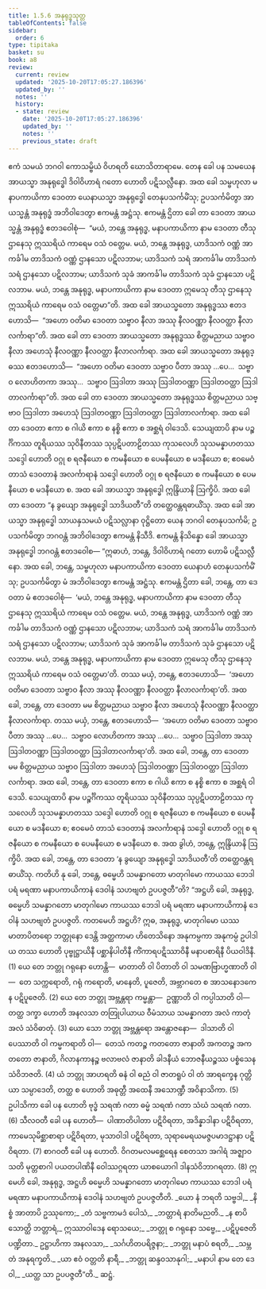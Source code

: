 ```yaml
---
title: 1.5.6 အနုရုဒ္ဓသုတ္တ
tableOfContents: false
sidebar:
  order: 6
type: tipitaka
basket: su
book: a8
review:
  current: review
  updated: '2025-10-20T17:05:27.186396'
  updated_by: ''
  notes: ''
  history:
  - state: review
    date: '2025-10-20T17:05:27.186396'
    updated_by: ''
    notes: ''
    previous_state: draft
---
```



<DynamicBreadcrumb />


<ReviewStatus review={frontmatter.review} showDetails={true} />

<HypothesisAnnotation frontmatter={frontmatter} />

<Division number="46" book="a8" e="ch" v="17" p="90">

<Paragraph number="443" book="a8">
ဧကံ သမယံ ဘဂဝါ ကောသမ္ဗိယံ ဝိဟရတိ ဃောသိတာရာမေ. တေန ခေါ ပန သမယေန အာယသ္မာ အနုရုဒ္ဓေါ ဒိဝါဝိဟာရံ ဂတော ဟောတိ ပဋိသလ္လီနော. အထ ခေါ သမ္ဗဟုလာ မနာပကာယိကာ ဒေဝတာ ယေနာယသ္မာ အနုရုဒ္ဓေါ တေနုပသင်္ကမိံသု; ဥပသင်္ကမိတွာ အာယသ္မန္တံ အနုရုဒ္ဓံ အဘိဝါဒေတွာ ဧကမန္တံ အဋ္ဌံသု. ဧကမန္တံ ဌိတာ ခေါ တာ ဒေဝတာ အာယသ္မန္တံ အနုရုဒ္ဓံ ဧတဒဝေါစုံ—  “မယံ, ဘန္တေ အနုရုဒ္ဓ, မနာပကာယိကာ နာမ ဒေဝတာ တီသု ဌာနေသု ဣဿရိယံ ကာရေမ ဝသံ ဝတ္တေမ. မယံ, ဘန္တေ အနုရုဒ္ဓ, ယာဒိသကံ ဝဏ္ဏံ အာကင်္ခါမ တာဒိသကံ ဝဏ္ဏံ ဌာနသော ပဋိလဘာမ; ယာဒိသကံ သရံ အာကင်္ခါမ တာဒိသကံ သရံ ဌာနသော ပဋိလဘာမ; ယာဒိသကံ သုခံ အာကင်္ခါမ တာဒိသကံ သုခံ ဌာနသော ပဋိလဘာမ. မယံ, ဘန္တေ အနုရုဒ္ဓ, မနာပကာယိကာ နာမ ဒေဝတာ ဣမေသု တီသု ဌာနေသု ဣဿရိယံ ကာရေမ ဝသံ ဝတ္တေမာ”တိ.
</Paragraph>

<Paragraph number="444" book="a8">
အထ ခေါ အာယသ္မတော အနုရုဒ္ဓဿ ဧတဒဟောသိ—  “အဟော ဝတိမာ ဒေဝတာ သဗ္ဗာဝ နီလာ အဿု နီလဝဏ္ဏာ နီလဝတ္ထာ နီလာလင်္ကာရာ”တိ. အထ ခေါ တာ ဒေဝတာ အာယသ္မတော အနုရုဒ္ဓဿ စိတ္တမညာယ သဗ္ဗာဝ နီလာ အဟေသုံ နီလဝဏ္ဏာ နီလဝတ္ထာ နီလာလင်္ကာရာ.
</Paragraph>

<Paragraph number="445" book="a8">
အထ ခေါ အာယသ္မတော အနုရုဒ္ဓဿ ဧတဒဟောသိ—  “အဟော ဝတိမာ ဒေဝတာ သဗ္ဗာဝ ပီတာ အဿု …ပေ…  သဗ္ဗာဝ လောဟိတကာ အဿု…  သဗ္ဗာဝ ဩဒါတာ အဿု ဩဒါတဝဏ္ဏာ ဩဒါတဝတ္ထာ ဩဒါတာလင်္ကာရာ”တိ. အထ ခေါ တာ ဒေဝတာ အာယသ္မတော အနုရုဒ္ဓဿ စိတ္တမညာယ သဗ္ဗာဝ ဩဒါတာ အဟေသုံ ဩဒါတဝဏ္ဏာ ဩဒါတဝတ္ထာ ဩဒါတာလင်္ကာရာ.
</Paragraph>

<Paragraph number="446" book="a8">
အထ ခေါ တာ ဒေဝတာ ဧကာ စ ဂါယိ ဧကာ စ နစ္စိ ဧကာ စ အစ္ဆရံ ဝါဒေသိ. သေယျထာပိ နာမ ပဉ္စင်္ဂိကဿ တူရိယဿ သုဝိနီတဿ သုပ္ပဋိပတာဠိတဿ ကုသလေဟိ သုသမန္နာဟတဿ သဒ္ဒေါ ဟောတိ ဝဂ္ဂု စ ရဇနီယော စ ကမနီယော စ ပေမနီယော စ မဒနီယော စ; ဧဝမေဝံ တာသံ ဒေဝတာနံ အလင်္ကာရာနံ သဒ္ဒေါ ဟောတိ ဝဂ္ဂု စ ရဇနီယော စ ကမနီယော စ ပေမနီယော စ မဒနီယော စ. အထ ခေါ အာယသ္မာ အနုရုဒ္ဓေါ ဣန္ဒြိယာနိ ဩက္ခိပိ.
</Paragraph>

<Paragraph number="447" book="a8">
အထ ခေါ တာ ဒေဝတာ “န ခွယျော အနုရုဒ္ဓေါ သာဒိယတီ”တိ တတ္ထေဝန္တရဓာယိံသု. အထ ခေါ အာယသ္မာ အနုရုဒ္ဓေါ သာယနှသမယံ ပဋိသလ္လာနာ ဝုဋ္ဌိတော ယေန ဘဂဝါ တေနုပသင်္ကမိ; ဥပသင်္ကမိတွာ ဘဂဝန္တံ အဘိဝါဒေတွာ ဧကမန္တံ နိသီဒိ. ဧကမန္တံ နိသိန္နော ခေါ အာယသ္မာ အနုရုဒ္ဓေါ ဘဂဝန္တံ ဧတဒဝေါစ—
</Paragraph>

<Paragraph number="448" book="a8">
“ဣဓာဟံ, ဘန္တေ, ဒိဝါဝိဟာရံ ဂတော ဟောမိ ပဋိသလ္လီနော. အထ ခေါ, ဘန္တေ, သမ္ဗဟုလာ မနာပကာယိကာ ဒေဝတာ ယေနာဟံ တေနုပသင်္ကမိံသု; ဥပသင်္ကမိတွာ မံ အဘိဝါဒေတွာ ဧကမန္တံ အဋ္ဌံသု. ဧကမန္တံ ဌိတာ ခေါ, ဘန္တေ, တာ ဒေဝတာ မံ ဧတဒဝေါစုံ—  ‘မယံ, ဘန္တေ အနုရုဒ္ဓ, မနာပကာယိကာ နာမ ဒေဝတာ တီသု ဌာနေသု ဣဿရိယံ ကာရေမ ဝသံ ဝတ္တေမ. မယံ, ဘန္တေ အနုရုဒ္ဓ, ယာဒိသကံ ဝဏ္ဏံ အာကင်္ခါမ တာဒိသကံ ဝဏ္ဏံ ဌာနသော ပဋိလဘာမ; ယာဒိသကံ သရံ အာကင်္ခါမ တာဒိသကံ သရံ ဌာနသော ပဋိလဘာမ; ယာဒိသကံ သုခံ အာကင်္ခါမ တာဒိသကံ သုခံ ဌာနသော ပဋိလဘာမ. မယံ, ဘန္တေ အနုရုဒ္ဓ, မနာပကာယိကာ နာမ ဒေဝတာ ဣမေသု တီသု ဌာနေသု ဣဿရိယံ ကာရေမ ဝသံ ဝတ္တေမာ’တိ. တဿ မယှံ, ဘန္တေ, ဧတဒဟောသိ—  ‘အဟော ဝတိမာ ဒေဝတာ သဗ္ဗာဝ နီလာ အဿု နီလဝဏ္ဏာ နီလဝတ္ထာ နီလာလင်္ကာရာ’တိ. အထ ခေါ, ဘန္တေ, တာ ဒေဝတာ မမ စိတ္တမညာယ သဗ္ဗာဝ နီလာ အဟေသုံ နီလဝဏ္ဏာ နီလဝတ္ထာ နီလာလင်္ကာရာ.
</Paragraph>

<Paragraph number="449" book="a8">
တဿ မယှံ, ဘန္တေ, ဧတဒဟောသိ—  ‘အဟော ဝတိမာ ဒေဝတာ သဗ္ဗာဝ ပီတာ အဿု …ပေ…  သဗ္ဗာဝ လောဟိတကာ အဿု …ပေ…  သဗ္ဗာဝ ဩဒါတာ အဿု ဩဒါတဝဏ္ဏာ ဩဒါတဝတ္ထာ ဩဒါတာလင်္ကာရာ’တိ. အထ ခေါ, ဘန္တေ, တာ ဒေဝတာ မမ စိတ္တမညာယ သဗ္ဗာဝ ဩဒါတာ အဟေသုံ ဩဒါတဝဏ္ဏာ ဩဒါတဝတ္ထာ ဩဒါတာလင်္ကာရာ.
</Paragraph>

<Paragraph number="450" book="a8">
အထ ခေါ, ဘန္တေ, တာ ဒေဝတာ ဧကာ စ ဂါယိ ဧကာ စ နစ္စိ ဧကာ စ အစ္ဆရံ ဝါဒေသိ. သေယျထာပိ နာမ ပဉ္စင်္ဂိကဿ တူရိယဿ သုဝိနီတဿ သုပ္ပဋိပတာဠိတဿ ကုသလေဟိ သုသမန္နာဟတဿ သဒ္ဒေါ ဟောတိ ဝဂ္ဂု စ ရဇနီယော စ ကမနီယော စ ပေမနီယော စ မဒနီယော စ; ဧဝမေဝံ တာသံ ဒေဝတာနံ အလင်္ကာရာနံ သဒ္ဒေါ ဟောတိ ဝဂ္ဂု စ ရဇနီယော စ ကမနီယော စ ပေမနီယော စ မဒနီယော စ. အထ ခွါဟံ, ဘန္တေ, ဣန္ဒြိယာနိ ဩက္ခိပိ.
</Paragraph>

<Paragraph number="451" book="a8">
အထ ခေါ, ဘန္တေ, တာ ဒေဝတာ ‘န ခွယျော အနုရုဒ္ဓေါ သာဒိယတီ’တိ တတ္ထေဝန္တရဓာယိံသု. ကတိဟိ နု ခေါ, ဘန္တေ, ဓမ္မေဟိ သမန္နာဂတော မာတုဂါမော ကာယဿ ဘေဒါ ပရံ မရဏာ မနာပကာယိကာနံ ဒေဝါနံ သဟဗျတံ ဥပပဇ္ဇတီ”တိ?
</Paragraph>

<Paragraph number="452" book="a8">
“အဋ္ဌဟိ ခေါ, အနုရုဒ္ဓ, ဓမ္မေဟိ သမန္နာဂတော မာတုဂါမော ကာယဿ ဘေဒါ ပရံ မရဏာ မနာပကာယိကာနံ ဒေဝါနံ သဟဗျတံ ဥပပဇ္ဇတိ. ကတမေဟိ အဋ္ဌဟိ? ဣဓ, အနုရုဒ္ဓ, မာတုဂါမော ယဿ မာတာပိတရော ဘတ္တုနော ဒေန္တိ အတ္ထကာမာ ဟိတေသိနော အနုကမ္ပကာ အနုကမ္ပံ ဥပါဒါယ တဿ ဟောတိ ပုဗ္ဗုဋ္ဌာယိနီ ပစ္ဆာနိပါတိနီ ကိံကာရပဋိဿာဝိနီ မနာပစာရိနီ ပိယဝါဒိနီ. (1)
</Paragraph>

<Paragraph number="453" book="a8">
ယေ တေ ဘတ္တု ဂရုနော ဟောန္တိ—  မာတာတိ ဝါ ပိတာတိ ဝါ သမဏဗြာဟ္မဏာတိ ဝါ—  တေ သက္ကရောတိ, ဂရုံ ကရောတိ, မာနေတိ, ပူဇေတိ, အဗ္ဘာဂတေ စ အာသနောဒကေန ပဋိပူဇေတိ. (2)
</Paragraph>

<Paragraph number="454" book="a8">
ယေ တေ ဘတ္တု အဗ္ဘန္တရာ ကမ္မန္တာ—  ဥဏ္ဏာတိ ဝါ ကပ္ပါသာတိ ဝါ—  တတ္ထ ဒက္ခာ ဟောတိ အနလသာ တတြုပါယာယ ဝီမံသာယ သမန္နာဂတာ အလံ ကာတုံ အလံ သံဝိဓာတုံ. (3)
</Paragraph>

<Paragraph number="455" book="a8">
ယော သော ဘတ္တု အဗ္ဘန္တရော အန္တောဇနော—  ဒါသာတိ ဝါ ပေဿာတိ ဝါ ကမ္မကရာတိ ဝါ—  တေသံ ကတဉ္စ ကတတော ဇာနာတိ အကတဉ္စ အကတတော ဇာနာတိ, ဂိလာနကာနဉ္စ ဗလာဗလံ ဇာနာတိ ခါဒနီယံ ဘောဇနီယဉ္စဿ ပစ္စံသေန သံဝိဘဇတိ. (4)
</Paragraph>

<Paragraph number="456" book="a8">
ယံ ဘတ္တု အာဟရတိ ဓနံ ဝါ ဓညံ ဝါ ဇာတရူပံ ဝါ တံ အာရက္ခေန ဂုတ္တိယာ သမ္ပာဒေတိ, တတ္ထ စ ဟောတိ အဓုတ္တီ အထေနီ အသောဏ္ဍီ အဝိနာသိကာ. (5)
</Paragraph>

<Paragraph number="457" book="a8">
ဥပါသိကာ ခေါ ပန ဟောတိ ဗုဒ္ဓံ သရဏံ ဂတာ ဓမ္မံ သရဏံ ဂတာ သံဃံ သရဏံ ဂတာ. (6)
</Paragraph>

<Paragraph number="458" book="a8">
သီလဝတီ ခေါ ပန ဟောတိ—  ပါဏာတိပါတာ ပဋိဝိရတာ, အဒိန္နာဒါနာ ပဋိဝိရတာ, ကာမေသုမိစ္ဆာစာရာ ပဋိဝိရတာ, မုသာဝါဒါ ပဋိဝိရတာ, သုရာမေရယမဇ္ဇပမာဒဋ္ဌာနာ ပဋိဝိရတာ. (7)
</Paragraph>

<Paragraph number="459" book="a8">
စာဂဝတီ ခေါ ပန ဟောတိ. ဝိဂတမလမစ္ဆေရေန စေတသာ အဂါရံ အဇ္ဈာဝသတိ မုတ္တစာဂါ ပယတပါဏိနီ ဝေါဿဂ္ဂရတာ ယာစယောဂါ ဒါနသံဝိဘာဂရတာ. (8)
</Paragraph>

<Paragraph number="460" book="a8">
ဣမေဟိ ခေါ, အနုရုဒ္ဓ, အဋ္ဌဟိ ဓမ္မေဟိ သမန္နာဂတော မာတုဂါမော ကာယဿ ဘေဒါ ပရံ မရဏာ မနာပကာယိကာနံ ဒေဝါနံ သဟဗျတံ ဥပပဇ္ဇတီတိ.
</Paragraph>

<Paragraph number="461" type="verses" book="a8">
_ယော နံ ဘရတိ သဗ္ဗဒါ,_  
_နိစ္စံ အာတာပိ ဥဿုကော;_  
_တံ သဗ္ဗကာမဒံ ပေါသံ,_  
_ဘတ္တာရံ နာတိမညတိ._  

</Paragraph>

<Paragraph number="462" type="verses" book="a8">
_န စာပိ သောတ္ထိ ဘတ္တာရံ,_  
ဣဿာဝါဒေန ရောသယေ;_  
_ဘတ္တု စ ဂရုနော သဗ္ဗေ,_  
_ပဋိပူဇေတိ ပဏ္ဍိတာ._  

</Paragraph>

<Paragraph number="463" type="verses" book="a8">
ဥဋ္ဌာဟိကာ အနလသာ,_  
_သင်္ဂဟိတပရိဇ္ဇနာ;_  
_ဘတ္တု မနာပံ စရတိ,_  
_သမ္ဘတံ အနုရက္ခတိ._  

</Paragraph>

<Paragraph number="464" type="verses" book="a8">
_ယာ ဧဝံ ဝတ္တတိ နာရီ,_  
_ဘတ္တု ဆန္ဒဝသာနုဂါ;_  
_မနာပါ နာမ တေ ဒေဝါ,_  
_ယတ္ထ သာ ဥပပဇ္ဇတီ”တိ._  


</Paragraph>
</Division>

<Paragraph number="465" type="center" book="a8">
ဆဋ္ဌံ.
</Paragraph>